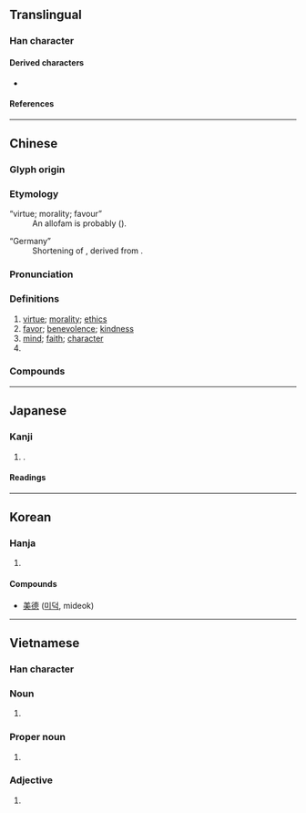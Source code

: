 {{also|徳|惪}}
{{character info/new}}
==Translingual==

===Han character===
{{Han char|rn=60|rad=彳|as=12|sn=15|four=24236|canj=HOJWP|ids=⿰彳𢛳}}

====Derived characters====
* {{l|mul|[[𪢝]], [[𥌩]], [[𮕏]]}}

====References====
{{Han ref|kx=0371.080|dkj=10243|dj=0698.040|hdz=20841.170|uh=5FB7}}

----

==Chinese==
{{zh-forms|alt=徳,惪,悳,㥁,恴,㥀,㤫,𢛳,𢜖,𢠀,𢤊,𨗌,𨗤}}

===Glyph origin===
{{Han etym}}

===Etymology===
; “virtue; morality; favour”
: An allofam is probably {{och-l|直|straight; right}} ({{zh-ref|Schuessler, 2007}}).

; “Germany”
: Shortening of {{zh-l|德意志}}, derived from {{der|zh|de|Deutsch}}.

===Pronunciation===
{{zh-pron
|m=dé
|m-s=
|c=dak1
|c-t=
|g=
|h=pfs=tet
|j=
|mb=
|md=dáik
|mn=qz:tiak/tw,xm,zz:tek
|mn-t=dêg4
|w=4teq
|x=
|mc=y
|oc=y
|cat=n,pn
}}

===Definitions===
{{zh-hanzi}}

# [[virtue]]; [[morality]]; [[ethics]]
# [[favor]]; [[benevolence]]; [[kindness]]
# [[mind]]; [[faith]]; [[character]]
# {{zh-short|德國|[[Germany]]}}

===Compounds===
{{zh-der|德昂族|德才兼備|德操|德高望重|德國|德化|德謨克拉西|德望|德行|德性|德意志|德語|德育|德川|德澤|德政|德治|歌德:Goethe|美德|缺德|道德|一德|一德一心|一心一德|三從四德|三德|三達德|不德|不道德|世德|二三其德|五德|仁德|仁義道德|令德|以德報德|以德報怨|以德懷遠|以德服人|以怨報德|伊利亞德|何德何能|佛洛伊德|侔德|侔德覆載|俊德|保德縣|倫理道德|先德|克羅德|內德|全德|八功德水|八德|公德|公德心|再生之德|凶德|利雅德|功微德薄|功德|功德圓滿|功德無量|功高德重|加德滿都|包爾德樂|厚德|厚德載物|厚德載福|口德|古德|同德|同德同心|同心同德|名微德薄|否德|品德|品高德重|哈德門|哥德式|四德|四德三從|固有道德|國民道德|地醜德齊|坤德|報德|大德|大恩大德|大賢大德|天德|天月二德|失德|奧德賽|女德|好生之德|威德兼施|婦德|孔德|孟德斯鳩|孟德爾頌|安達西德|宣德|宣德鑪|導德齊禮|小德|峻德|崇德|崇德報功|巴斯德|布德|布德施仁|布德施惠|布德爾|布拉曼德|希斯亞德|帝德|常德縣|年德並高|年高德劭|度德量力|康德|康德主義|康德黎|廣德|廣德從橋|龐德|龐德公|龐德比丹|建德|德以報怨|德佛亞克|德先生|德劭年高|德劭譽隆|德勝頭迴|德厚|德厚流光|德國模式|德國狼犬|德國麻疹|德垂後裔|德基水庫|德士|德宇|德容兩全|德容兼備|德容言功|德尊望重|德川幕府|德州|德布西|德干高原|德廣|德律風|德惠|德懋棠蔭|德拉瓦河|德政碑|德文|德業長昭|德流子孫|德深望重|德淺行薄|德潤傭書|德爾班|德目|德碩年高|德禽|德色|德蕾莎|德薄才疏|德薄能鮮|德言容功|德言工貌|德譽|德配|德里|德門|德隆望尊|德隆望重|德音|德音莫違|德風|德高年劭|德黑蘭|恩德|悖德|愆德|愛人以德|愛德華島|愛德華湖|感德|感恩戴德|感恩荷德|慚德|懷德海|懷德畏威|懷才抱德|懷材抱德|懿德|成德|才德兼備|才疏德薄|才輕德薄|承德縣|拉德|拜爾德|振民育德|損德|損陰壞德|擇德以配|敗名失德|敗德|文德|文德武功|新德里|施仁布德|施恩布德|旌德|明德|明德惟馨|明德慎罰|明德止善|明德茶|景德鎮|有德|材輕德薄|東德|查德|樹德務滋|歌功頌德|正德|武德|民德|沒德行|法德利|浮士德|浴德|海德公園|海德堡|涼德|淑德|清德宗|滔德|潘乃德|潛德|澡身浴德|火德|火德星君|為德不卒|舞德|王爾德|玩人喪德|畏威懷德|皮蘭德羅|盛德不泯|盛德遺範|知德|福德|福德正神|福德粥|私德|種德|稱功頌德|穆罕默德|積德|積德累仁|積德累功|穢德|立德|紀德|累德|缺德鬼|羅德西亞|耀德|耆儒碩德|耆年碩德|耆德|聖女貞德|聖德懿行|聖德田|至德|舊德|舍德主義|茂德|蘇德曼|行好積德|術德兼修|表德|西德|見德思齊|貞德|負德|貴德|賢德|赫德|路德教派|路德會|進德|進德修業|道德哲學|道德教育|道德發展|道德真經|道德真言|道德經|道德觀|道高德隆|達德|酒德|酒德頌|醉酒飽德|醫德|陰德|陳納德|陽德|隆德|隆恩盛德|離心離德|韓德爾|韓德生|順德|額爾德尼|顯德|飽德|馬德堡|馬德里|高才大德|鬻德|齒德俱增|無德|阿諾德|斯里賈亞瓦德納普拉科特|劉德莊|郭勒木德|德國骨科|德茂|弟茂德|德不孤，必有鄰|德陽|庫德}}

----

==Japanese==
{{ja-kanji forms|徳|德}}

===Kanji===
{{ja-kanji|grade=|rs=彳12|shin=徳}}

# {{ja-kyujitai spelling of|徳}}.

====Readings====
{{ja-readings
|on=とく
|kun=おしえ
}}

----

==Korean==

===Hanja===
{{ko-hanja|hangeul=덕|eumhun=|rv=deok|mr=tŏk|y=tek}}

# {{rfdef|ko|sort=彳12}}

====Compounds====
* [[美德]] ([[미덕]], mideok)

----

==Vietnamese==

===Han character===
{{vi-hantu|[[đức]]|rs=彳12}}

===Noun===
{{vi-noun|sc=Hani}}

# {{han tu form of|đức|[[virtue]]; [[righteousness]]}}

===Proper noun===
{{vi-proper noun|sc=Hani}}

# {{han tu form of|Đức|[[Germany]]}}

===Adjective===
{{vi-adj|sc=Hani}}

# {{han tu form of|Đức|[[German]]}}